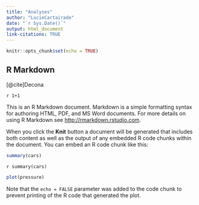 ```yaml
---
title: "Analyses"
author: "LucieCartairade"
date: "`r Sys.Date()`"
output: html_document
link-citations: TRUE
---
```


```r
knitr::opts_chunk$set(echo = TRUE)

```

## R Markdown

[@cite]Decona

`r 1+1`

This is an R Markdown document. Markdown is a simple formatting syntax for authoring HTML, PDF, and MS Word documents. For more details on using R Markdown see <http://rmarkdown.rstudio.com>.

When you click the **Knit** button a document will be generated that includes both content as well as the output of any embedded R code chunks within the document. You can embed an R code chunk like this:

```r
summary(cars)
```

`r summary(cars)`

```r
plot(pressure)
```

Note that the `echo = FALSE` parameter was added to the code chunk to prevent printing of the R code that generated the plot.
